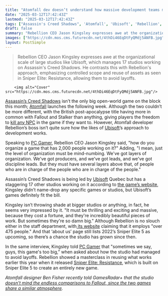 ```yaml
---
title: "Atomfall dev doesn’t understand how massive development teams manage to keep organised: 'How do you organize a game that has 2,000 people working on it?'"
date: "2025-03-12T17:42:43Z"
lastmod: "2025-03-12T17:42:43Z"
tags: ["Assassin's Creed Shadows", 'Atomfall', 'Ubisoft', 'Rebellion', 'Open-World', 'Survival Action', 'RPG', 'Post-Apocalyptic', 'Sniper Elite 5', 'Sniper Elite: Resistance']
draft: false
summary: "Rebellion CEO Jason Kingsley expresses awe at the organizational scale of large studios like Ubisoft, which manages 17 studios working on Assassin's Creed Shadows.  He contrasts this with Rebellion's approach, emphasizing controlled scope and reuse of assets as seen in Sniper Elite: Resistance, allowing them to avoid layoffs."
images: ["https://cdn.mos.cms.futurecdn.net/4thDi46EqDtFyQMdj5ANFB.jpg"]
layout: PostSimple
---
```

> Rebellion CEO Jason Kingsley expresses awe at the organizational scale of large studios like Ubisoft, which manages 17 studios working on Assassin's Creed Shadows.  He contrasts this with Rebellion's approach, emphasizing controlled scope and reuse of assets as seen in Sniper Elite: Resistance, allowing them to avoid layoffs.


        <img alt="Cover" src="https://cdn.mos.cms.futurecdn.net/4thDi46EqDtFyQMdj5ANFB.jpg"/>
        
[Assassin’s Creed Shadows](https://www.gamesradar.com/assassins-creed-shadows-guide/https://www.gamesradar.com/assassins-creed-shadows-guide/) isn’t the only big open-world game on the block this month; [Atomfall](https://www.gamesradar.com/games/action/playing-atomfall-for-90-minutes-booted-me-out-of-my-comfort-zone-more-than-any-other-survival-action-game-and-thats-a-very-good-thing/) launches the following week. Although the two couldn’t be more different, with the British post-apocalypse title having more in common with Fallout and Stalker than anything, giving players the freedom to [kill any NPC](https://www.gamesradar.com/games/rpg/fallout-new-vegas-is-a-big-inspiration-for-atomfall-which-is-why-youll-be-able-to-kill-every-npc-in-post-apocalyptic-cumbria/) in the game if they want to. However, Atomfall developer Rebellion’s boss isn’t quite sure how the likes of [Ubisoft](https://www.gamesradar.com/tag/ubisoft/)’s approach to development works.

Speaking to [PC Gamer](https://www.pcgamer.com/gaming-industry/rebellion-ceo-seems-kind-of-awed-by-major-studios-making-massive-videogames-how-do-you-organize-a-game-that-has-2-000-people-working-on-it/?utm_source=twitter&utm_medium=social&utm_campaign=dhtwitter&utm_content=null), Rebellion CEO Jason Kingsley said, "how do you organize a game that has 2,000 people working on it?" Adding, "I mean, just the level of organization must be mind-numbing. We've got layers of organization. We've got producers, and we've got leads, and we've got discipline leads. But they must have several layers above that, of people who are in charge of the people who are in charge of the people."

Assassin’s Creed Shadows is being led by [Ubisoft](https://www.gamesradar.com/tag/ubisoft/) Quebec but has a staggering 17 other studios working on it according to [the game’s website](https://ubisoft.pxf.io/c/221109/864200/12050?subId1=grd-us-9756530889499221984&sharedId=grd-us&u=https%3A%2F%2Fwww.ubisoft.com%2Fen-gb%2Fgame%2Fassassins-creed%2Fshadows), Kingsley didn’t name-drop any specific games or studios, but Ubisoft’s games definitely fit the bill.

Kingsley isn’t throwing shade at bigger studios or anything, in fact, he seems very impressed by it. "It must be thrilling and exciting and massive, because they cost a fortune, and they're incredibly beautiful pieces of work. But sometimes they're so damn big." Although Rebellion is no slouch either in the staff department, with[ its website](https://rebellion.com/about-us/) claiming that it employs "over 475 people." And that ‘about us’ page still lists 2022’s Sniper Elite 5 as upcoming, so there’s a chance the studio has grown since then.

In the same interview, Kingsley told [PC Gamer](https://www.pcgamer.com/gaming-industry/rebellion-ceo-puts-the-studios-recent-avoidance-of-layoffs-down-to-control-of-scope-and-cost-sometimes-we-say-guys-this-games-too-big/) that "sometimes we say, guys, this game's too big,” when asked about how the studio had managed to avoid layoffs. Rebellion showed a masterclass in reusing what works earlier this year when it released [Sniper Elite: Resistance](https://www.gamesradar.com/games/action/sniper-elite-resistance-review-balances-action-and-stealth-with-a-level-of-success-that-very-few-games-manage/), which is built on Sniper Elite 5 to create an entirely new game.

*Atomfall designer Ben Fisher recently told GamesRadar+ that the studio *[<em>doesn’t mind the endless comparisons to Fallout, since the two games share a similar atmosphere</em>](https://www.gamesradar.com/games/survival/atomfall-devs-dont-mind-fallout-comparisons-because-its-got-that-post-apocalyptic-quarantine-zone-atmosphere-just-like-bethesdas-rpgs-do/)*.*
        